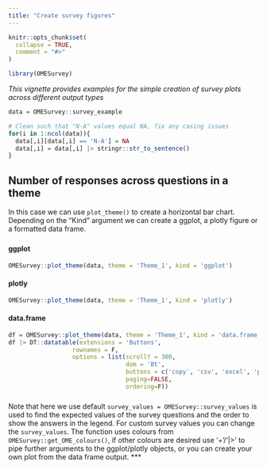 ```yaml
---
title: "Create survey figures"
---
```


```r
knitr::opts_chunk$set(
  collapse = TRUE,
  comment = "#>"
)
```

```r
library(OMESurvey)
```

*This vignette provides examples for the simple creation of survey plots across different output types*

```r
data = OMESurvey::survey_example

# Clean such that "N-A" values equal NA, fix any casing issues
for(i in 1:ncol(data)){
  data[,i][data[,i] == 'N-A'] = NA
  data[,i] = data[,i] |> stringr::str_to_sentence() 
}

```

## Number of responses across questions in a theme

In this case we can use `plot_theme()` to create a horizontal bar chart. Depending on the "Kind" argument we can create a ggplot, a plotly figure or a formatted data frame.

### {.tabset}

#### ggplot

```r
OMESurvey::plot_theme(data, theme = 'Theme_1', kind = 'ggplot')
```


#### plotly

```r
OMESurvey::plot_theme(data, theme = 'Theme_1', kind = 'plotly')
```

#### data.frame

```r
df = OMESurvey::plot_theme(data, theme = 'Theme_1', kind = 'data.frame')
df |> DT::datatable(extensions = 'Buttons',
                  rownames = F,
                  options = list(scrollY = 300,
                                 dom = 'Bt',
                                 buttons = c('copy', 'csv', 'excel', 'pdf'),
                                 paging=FALSE,
                                 ordering=F))
```

### {-}


Note that here we use default `survey_values = OMESurvey::survey_values` is used to find the expected values of the survey questions and the order to show the answers in the legend. For custom survey values you can change the `survey_values`. The function uses colours from `OMESurvey::get_OME_colours()`, if other colours are desired use '+'/'|>' to pipe further arguments to the ggplot/plotly objects, or you can create your own plot from the data frame output.
***

